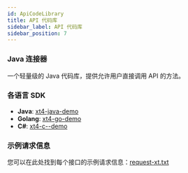 ```yaml
---
id: ApiCodeLibrary
title: API 代码库
sidebar_label: API 代码库
sidebar_position: 7
---
```


### Java 连接器

一个轻量级的 Java 代码库，提供允许用户直接调用 API 的方法。

### 各语言 SDK

- **Java**: [xt4-java-demo](https://github.com/xt-com/xt4-java-demo)
- **Golang**: [xt4-go-demo](https://github.com/xt-com/xt4-go-demo)
- **C#**: [xt4-c--demo](https://github.com/xt-com/xt4-c--demo)

### 示例请求信息

您可以在此处找到每个接口的示例请求信息：[request-xt.txt](https://github.com/xt-com/xt4-request-demo/blob/master/request-xt.txt)